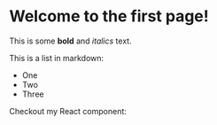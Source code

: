# Welcome to the first page!

This is some **bold** and _italics_ text.

This is a list in markdown:

- One
- Two
- Three

Checkout my React component:
